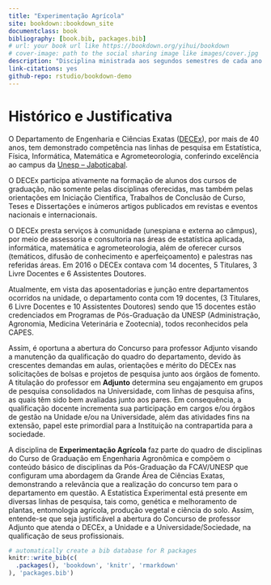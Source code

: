 ```yaml
--- 
title: "Experimentação Agrícola"
site: bookdown::bookdown_site
documentclass: book
bibliography: [book.bib, packages.bib]
# url: your book url like https://bookdown.org/yihui/bookdown
# cover-image: path to the social sharing image like images/cover.jpg
description: "Disciplina ministrada aos segundos semestres de cada ano no curso de Graduação e Pós-graduação em Agronomia (Ciência do Solo e Genética e Melhoramento de Plantas) da Faculdade de Ciências Agrárias e Veterinárias (FCAV) da UNESP de Jaboticabal."
link-citations: yes
github-repo: rstudio/bookdown-demo
---
```


# Histórico e Justificativa {-}

O Departamento de Engenharia e Ciências Exatas ([DECEx](https://www.fcav.unesp.br/#!/engenharia)), por mais de $40$ anos, tem demonstrado competência nas linhas de pesquisa em Estatística, Física, Informática, Matemática e Agrometeorologia, conferindo excelência ao campus da [Unesp – Jaboticabal](https://www.fcav.unesp.br/). 

O DECEx participa ativamente na formação de alunos dos cursos de graduação, não somente pelas disciplinas oferecidas, mas também pelas orientações em Iniciação Científica, Trabalhos de Conclusão de Curso, Teses e Dissertações e inúmeros artigos publicados em revistas e eventos nacionais e internacionais.

O DECEx presta serviços à comunidade (unespiana e externa ao câmpus), por meio de assessoria e consultoria nas áreas de estatística aplicada, informática, matemática e agrometeorologia, além de oferecer cursos (temáticos, difusão de conhecimento e aperfeiçoamento) e palestras nas referidas áreas. Em $2016$ o DECEx contava com $14$ docentes, $5$ Titulares, $3$ Livre Docentes e $6$ Assistentes Doutores. 

Atualmente, em vista das aposentadorias e junção entre departamentos ocorridos na unidade, o departamento conta com $19$ docentes, ($3$ Titulares, $6$ Livre Docentes e $10$ Assistentes Doutores) sendo que $15$ docentes estão credenciados em Programas de Pós-Graduação da UNESP (Administração, Agronomia, Medicina Veterinária e Zootecnia), todos reconhecidos pela CAPES.  

Assim, é oportuna a abertura do Concurso para professor Adjunto visando a manutenção da qualificação do quadro do departamento, devido às crescentes demandas em aulas, orientações e mérito do DECEx nas solicitações de bolsas e projetos de pesquisa junto aos órgãos de fomento. A titulação do professor em **Adjunto** determina seu engajamento em grupos de pesquisa consolidados na Universidade, com linhas de pesquisa afins, as quais têm sido bem avaliadas junto aos pares. Em consequência, a qualificação docente incrementa sua participação em cargos e/ou órgãos de gestão na Unidade e/ou na Universidade, além das atividades fins na extensão, papel este primordial para a Instituição na contrapartida para a sociedade. 

A disciplina de **Experimentação Agrícola** faz parte do quadro de disciplinas do Curso de Graduação em Engenharia Agronômica e compõem o conteúdo básico de disciplinas da Pós-Graduação da FCAV/UNESP que configuram uma abordagem da Grande Área de Ciências Exatas, demonstrando a relevância que a realização do concurso tem para o departamento em questão. A Estatística Experimental está presente em diversas linhas de pesquisa, tais como, genética e melhoramento de plantas, entomologia agrícola, produção vegetal e ciência do solo. Assim, entende-se que seja justificável a abertura do Concurso de professor Adjunto que atenda o DECEx, a Unidade e a Universidade/Sociedade, na qualificação de seus profissionais.


```r
# automatically create a bib database for R packages
knitr::write_bib(c(
  .packages(), 'bookdown', 'knitr', 'rmarkdown'
), 'packages.bib')
```
